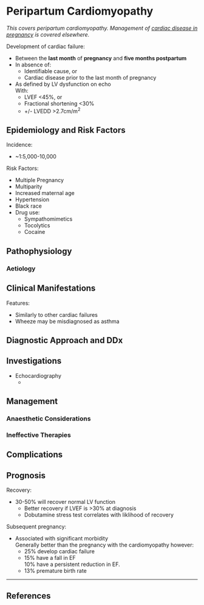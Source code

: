 # Peripartum Cardiomyopathy

*This covers peripartum cardiomyopathy. Management of [cardiac disease in pregnancy](/disease/obs/cardiac.md) is covered elsewhere.*

Development of cardiac failure:

* Between the **last month** of **pregnancy** and **five months postpartum**
* In absence of:
	* Identifiable cause, or
	* Cardiac disease prior to the last month of pregnancy
* As defined by LV dysfunction on echo  
With:
	* LVEF <45%, or
	* Fractional shortening <30%
	* +/- LVEDD >2.7cm/m<sup>2</sup>

## Epidemiology and Risk Factors

Incidence:

* ~1:5,000-10,000

Risk Factors:

* Multiple Pregnancy
* Multiparity
* Increased maternal age
* Hypertension
* Black race
* Drug use:
	* Sympathomimetics
	* Tocolytics
	* Cocaine

## Pathophysiology

### Aetiology

## Clinical Manifestations

Features:

* Similarly to other cardiac failures
* Wheeze may be misdiagnosed as asthma

## Diagnostic Approach and DDx

## Investigations

* Echocardiography
	* 

## Management

### Anaesthetic Considerations

### Ineffective Therapies

## Complications

## Prognosis

Recovery:

* 30-50% will recover normal LV function
	* Better recovery if LVEF is >30% at diagnosis
	* Dobutamine stress test correlates with liklihood of recovery

Subsequent pregnancy:

* Associated with significant morbidity  
Generally better than the pregnancy with the cardiomyopathy however:
	* 25% develop cardiac failure
	* 15% have a fall in EF  
	10% have a persistent reduction in EF.
	* 13% premature birth rate

---

## References

